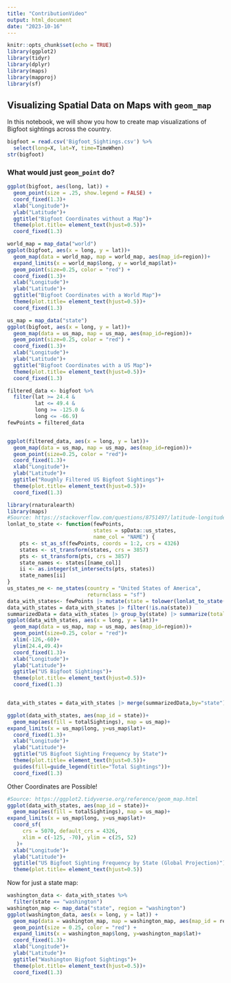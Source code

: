 ```yaml
---
title: "ContributionVideo"
output: html_document
date: "2023-10-16"
---
```


```r
knitr::opts_chunk$set(echo = TRUE)
library(ggplot2)
library(tidyr)
library(dplyr)
library(maps)
library(mapproj)
library(sf)
```

## Visualizing Spatial Data on Maps with `geom_map`

In this notebook, we will show you how to create map visualizations of Bigfoot sightings across the country. 

```r
bigfoot = read.csv('Bigfoot_Sightings.csv') %>%
  select(long=X, lat=Y, time=TimeWhen)
str(bigfoot)
```

### What would just `geom_point` do?

```r
ggplot(bigfoot, aes(long, lat)) + 
  geom_point(size = .25, show.legend = FALSE) +
  coord_fixed(1.3)+
  xlab("Longitude")+
  ylab("Latitude")+
  ggtitle("Bigfoot Coordinates without a Map")+
  theme(plot.title= element_text(hjust=0.5))+
  coord_fixed(1.3)
```

```r
world_map = map_data("world")
ggplot(bigfoot, aes(x = long, y = lat))+
  geom_map(data = world_map, map = world_map, aes(map_id=region))+
  expand_limits(x = world_map$long, y = world_map$lat)+
  geom_point(size=0.25, color = "red") +
  coord_fixed(1.3)+
  xlab("Longitude")+
  ylab("Latitude")+
  ggtitle("Bigfoot Coordinates with a World Map")+
  theme(plot.title= element_text(hjust=0.5))+
  coord_fixed(1.3)
```


```r
us_map = map_data("state")
ggplot(bigfoot, aes(x = long, y = lat))+
  geom_map(data = us_map, map = us_map, aes(map_id=region))+
  geom_point(size=0.25, color = "red") +
  coord_fixed(1.3)+
  xlab("Longitude")+
  ylab("Latitude")+
  ggtitle("Bigfoot Coordinates with a US Map")+
  theme(plot.title= element_text(hjust=0.5))+
  coord_fixed(1.3)
```



```r
filtered_data <- bigfoot %>%
  filter(lat >= 24.4 &
         lat <= 49.4 &
         long >= -125.0 &
         long <= -66.9)
fewPoints = filtered_data


ggplot(filtered_data, aes(x = long, y = lat))+
  geom_map(data = us_map, map = us_map, aes(map_id=region))+
  geom_point(size=0.25, color = "red")+
  coord_fixed(1.3)+
  xlab("Longitude")+
  ylab("Latitude")+
  ggtitle("Roughly Filtered US Bigfoot Sightings")+
  theme(plot.title= element_text(hjust=0.5))+
  coord_fixed(1.3)
```


```r
library(rnaturalearth)
library(maps)
#Source: https://stackoverflow.com/questions/8751497/latitude-longitude-coordinates-tweb-state-code-in-r
lonlat_to_state <- function(fewPoints,
                            states = spData::us_states,
                            name_col = "NAME") {
    pts <- st_as_sf(fewPoints, coords = 1:2, crs = 4326)
    states <- st_transform(states, crs = 3857)
    pts <- st_transform(pts, crs = 3857)
    state_names <- states[[name_col]]
    ii <- as.integer(st_intersects(pts, states))
    state_names[ii]
}
us_states_ne <- ne_states(country = "United States of America",
                          returnclass = "sf")
data_with_states<- fewPoints |> mutate(state = tolower(lonlat_to_state(fewPoints, states = us_states_ne, name_col = "name")))
data_with_states = data_with_states |> filter(!is.na(state))
summarizedData = data_with_states |> group_by(state) |> summarize(totalSightings = n()) |> ungroup()
ggplot(data_with_states, aes(x = long, y = lat))+
  geom_map(data = us_map, map = us_map, aes(map_id=region))+
  geom_point(size=0.25, color = "red")+
  xlim(-126,-60)+
  ylim(24.4,49.4)+
  coord_fixed(1.3)+
  xlab("Longitude")+
  ylab("Latitude")+
  ggtitle("US Bigfoot Sightings")+
  theme(plot.title= element_text(hjust=0.5))+
  coord_fixed(1.3)


data_with_states = data_with_states |> merge(summarizedData,by="state")

ggplot(data_with_states, aes(map_id = state))+
  geom_map(aes(fill = totalSightings), map = us_map)+
expand_limits(x = us_map$long, y=us_map$lat)+
  coord_fixed(1.3)+
  xlab("Longitude")+
  ylab("Latitude")+
  ggtitle("US Bigfoot Sighting Frequency by State")+
  theme(plot.title= element_text(hjust=0.5))+
  guides(fill=guide_legend(title="Total Sightings"))+
  coord_fixed(1.3)
```
Other Coordinates are Possible!
```r
#Source: https://ggplot2.tidyverse.org/reference/geom_map.html
ggplot(data_with_states, aes(map_id = state))+
  geom_map(aes(fill = totalSightings), map = us_map)+
expand_limits(x = us_map$long, y=us_map$lat)+
  coord_sf(
     crs = 5070, default_crs = 4326,
     xlim = c(-125, -70), ylim = c(25, 52)
   )+
  xlab("Longitude")+
  ylab("Latitude")+
  ggtitle("US Bigfoot Sighting Frequency by State (Global Projection)")+
  theme(plot.title= element_text(hjust=0.5))
```

Now for just a state map:
```r
washington_data <- data_with_states %>%
  filter(state == "washington")
washington_map <- map_data("state", region = "washington")
ggplot(washington_data, aes(x = long, y = lat)) +
  geom_map(data = washington_map, map = washington_map, aes(map_id = region)) +
  geom_point(size = 0.25, color = "red") +
  expand_limits(x = washington_map$long, y=washington_map$lat)+
  coord_fixed(1.3)+
  xlab("Longitude")+
  ylab("Latitude")+
  ggtitle("Washington Bigfoot Sightings")+
  theme(plot.title= element_text(hjust=0.5))+
  coord_fixed(1.3)

```



